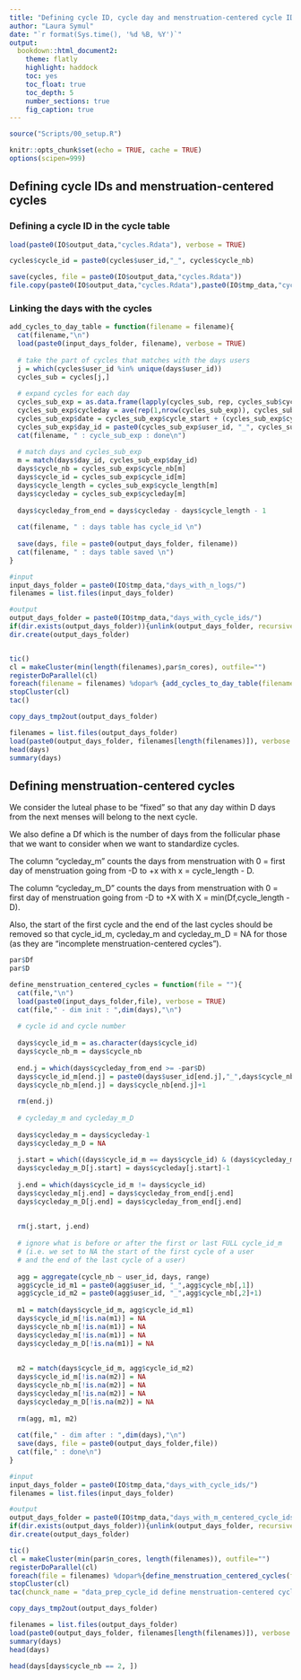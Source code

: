 ```yaml
---
title: "Defining cycle ID, cycle day and menstruation-centered cycle IDs"
author: "Laura Symul"
date: "`r format(Sys.time(), '%d %B, %Y')`"
output: 
  bookdown::html_document2: 
    theme: flatly
    highlight: haddock
    toc: yes
    toc_float: true
    toc_depth: 5
    number_sections: true
    fig_caption: true
---
```




```r
source("Scripts/00_setup.R")
```


```r
knitr::opts_chunk$set(echo = TRUE, cache = TRUE)
options(scipen=999)
```


## Defining cycle IDs and menstruation-centered cycles

### Defining a cycle ID in the cycle table



```r
load(paste0(IO$output_data,"cycles.Rdata"), verbose = TRUE)
```


```r
cycles$cycle_id = paste0(cycles$user_id,"_", cycles$cycle_nb)
```


```r
save(cycles, file = paste0(IO$output_data,"cycles.Rdata"))
file.copy(paste0(IO$output_data,"cycles.Rdata"),paste0(IO$tmp_data,"cycles_after_cycle_id.Rdata"), overwrite = TRUE)

```


### Linking the days with the cycles



```r

add_cycles_to_day_table = function(filename = filename){
  cat(filename,"\n")
  load(paste0(input_days_folder, filename), verbose = TRUE)
  
  # take the part of cycles that matches with the days users
  j = which(cycles$user_id %in% unique(days$user_id))
  cycles_sub = cycles[j,]
  
  # expand cycles for each day
  cycles_sub_exp = as.data.frame(lapply(cycles_sub, rep, cycles_sub$cycle_length), stringsAsFactors = FALSE)
  cycles_sub_exp$cycleday = ave(rep(1,nrow(cycles_sub_exp)), cycles_sub_exp$cycle_id, FUN =cumsum)
  cycles_sub_exp$date = cycles_sub_exp$cycle_start + (cycles_sub_exp$cycleday - 1)
  cycles_sub_exp$day_id = paste0(cycles_sub_exp$user_id, "_", cycles_sub_exp$date)
  cat(filename, " : cycle_sub_exp : done\n")
  
  # match days and cycles_sub_exp
  m = match(days$day_id, cycles_sub_exp$day_id)
  days$cycle_nb = cycles_sub_exp$cycle_nb[m]
  days$cycle_id = cycles_sub_exp$cycle_id[m]
  days$cycle_length = cycles_sub_exp$cycle_length[m]
  days$cycleday = cycles_sub_exp$cycleday[m]
  
  days$cycleday_from_end = days$cycleday - days$cycle_length - 1
  
  cat(filename, " : days table has cycle_id \n")
  
  save(days, file = paste0(output_days_folder, filename))
  cat(filename, " : days table saved \n")
}

```



```r

#input
input_days_folder = paste0(IO$tmp_data,"days_with_n_logs/")
filenames = list.files(input_days_folder)

#output
output_days_folder = paste0(IO$tmp_data,"days_with_cycle_ids/")
if(dir.exists(output_days_folder)){unlink(output_days_folder, recursive = TRUE)}
dir.create(output_days_folder)


tic()
cl = makeCluster(min(length(filenames),par$n_cores), outfile="")
registerDoParallel(cl)
foreach(filename = filenames) %dopar% {add_cycles_to_day_table(filename = filename)}
stopCluster(cl)
tac()

```


```r
copy_days_tmp2out(output_days_folder)
```



```r
filenames = list.files(output_days_folder)
load(paste0(output_days_folder, filenames[length(filenames)]), verbose = TRUE)
head(days)
summary(days)
```




## Defining menstruation-centered cycles


We consider the luteal phase to be "fixed" so that any day within D days from the next menses will belong to the next cycle.

We also define a Df which is the number of days from the follicular phase that we want to consider when we want to standardize cycles.

The column "cycleday_m" counts the days from menstruation with 0 = first day of menstruation going from -D to +x with x = cycle_length - D.

The column "cycleday_m_D" counts the days from menstruation with 0 = first day of menstruation going from -D to +X with X = min(Df,cycle_length - D).

Also, the start of the first cycle and the end of the last cycles should be removed so that cycle_id_m, cycleday_m and cycleday_m_D = NA for those (as they are "incomplete menstruation-centered cycles").



```r

par$Df
par$D

```


```r

define_menstruation_centered_cycles = function(file = ""){
  cat(file,"\n")
  load(paste0(input_days_folder,file), verbose = TRUE)
  cat(file," - dim init : ",dim(days),"\n")
  
  # cycle id and cycle number
  
  days$cycle_id_m = as.character(days$cycle_id)
  days$cycle_nb_m = days$cycle_nb
  
  end.j = which(days$cycleday_from_end >= -par$D)
  days$cycle_id_m[end.j] = paste0(days$user_id[end.j],"_",days$cycle_nb[end.j]+1)
  days$cycle_nb_m[end.j] = days$cycle_nb[end.j]+1
  
  rm(end.j)
  
  # cycleday_m and cycleday_m_D
  
  days$cycleday_m = days$cycleday-1
  days$cycleday_m_D = NA
  
  j.start = which((days$cycle_id_m == days$cycle_id) & (days$cycleday_m <= par$Df))
  days$cycleday_m_D[j.start] = days$cycleday[j.start]-1
  
  j.end = which(days$cycle_id_m != days$cycle_id)
  days$cycleday_m[j.end] = days$cycleday_from_end[j.end]
  days$cycleday_m_D[j.end] = days$cycleday_from_end[j.end]
  
  
  rm(j.start, j.end)
  
  # ignore what is before or after the first or last FULL cycle_id_m 
  # (i.e. we set to NA the start of the first cycle of a user 
  # and the end of the last cycle of a user)
  
  agg = aggregate(cycle_nb ~ user_id, days, range)
  agg$cycle_id_m1 = paste0(agg$user_id, "_",agg$cycle_nb[,1])
  agg$cycle_id_m2 = paste0(agg$user_id, "_",agg$cycle_nb[,2]+1)
  
  m1 = match(days$cycle_id_m, agg$cycle_id_m1)
  days$cycle_id_m[!is.na(m1)] = NA
  days$cycle_nb_m[!is.na(m1)] = NA
  days$cycleday_m[!is.na(m1)] = NA
  days$cycleday_m_D[!is.na(m1)] = NA
  
  
  m2 = match(days$cycle_id_m, agg$cycle_id_m2)
  days$cycle_id_m[!is.na(m2)] = NA
  days$cycle_nb_m[!is.na(m2)] = NA
  days$cycleday_m[!is.na(m2)] = NA
  days$cycleday_m_D[!is.na(m2)] = NA
  
  rm(agg, m1, m2)
  
  cat(file," - dim after : ",dim(days),"\n")
  save(days, file = paste0(output_days_folder,file))
  cat(file," : done\n")
}


```



```r

#input
input_days_folder = paste0(IO$tmp_data,"days_with_cycle_ids/")
filenames = list.files(input_days_folder)

#output
output_days_folder = paste0(IO$tmp_data,"days_with_m_centered_cycle_ids/")
if(dir.exists(output_days_folder)){unlink(output_days_folder, recursive = TRUE)}
dir.create(output_days_folder)

tic()
cl = makeCluster(min(par$n_cores, length(filenames)), outfile="")
registerDoParallel(cl)
foreach(file = filenames) %dopar%{define_menstruation_centered_cycles(file = file)}
stopCluster(cl)
tac(chunck_name = "data_prep_cycle_id define menstruation-centered cycle_id")

```


```r
copy_days_tmp2out(output_days_folder)
```



```r

filenames = list.files(output_days_folder)
load(paste0(output_days_folder, filenames[length(filenames)]), verbose = TRUE)
summary(days)
head(days)

head(days[days$cycle_nb == 2, ])
```
